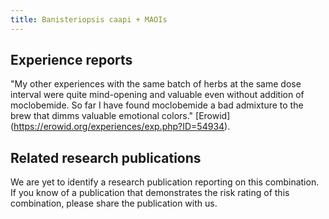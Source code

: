 ---
title: Banisteriopsis caapi + MAOIs
---

## Experience reports
"My other experiences with the same batch of herbs at the same dose interval were quite mind-opening and valuable even without addition of moclobemide. So far I have found moclobemide a bad admixture to the brew that dimms valuable emotional colors." [Erowid] (https://erowid.org/experiences/exp.php?ID=54934).

## Related research publications
We are yet to identify a research publication reporting on this combination. If you know of a publication that demonstrates the risk rating of this combination, please share the publication with us.
